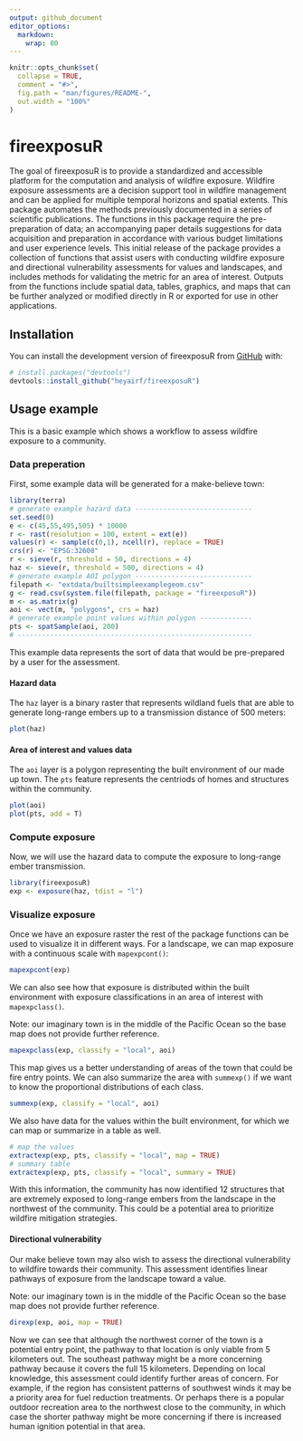 ```yaml
---
output: github_document
editor_options: 
  markdown: 
    wrap: 80
---
```


<!-- README.md is generated from README.Rmd. Please edit that file -->

```r
knitr::opts_chunk$set(
  collapse = TRUE,
  comment = "#>",
  fig.path = "man/figures/README-",
  out.width = "100%"
)
```

# fireexposuR

<!-- badges: start -->

<!-- badges: end -->

The goal of fireexposuR is to provide a standardized and accessible platform for
the computation and analysis of wildfire exposure. Wildfire exposure assessments
are a decision support tool in wildfire management and can be applied for
multiple temporal horizons and spatial extents. This package automates the
methods previously documented in a series of scientific publications. The
functions in this package require the pre-preparation of data; an accompanying
paper details suggestions for data acquisition and preparation in accordance
with various budget limitations and user experience levels. This initial release
of the package provides a collection of functions that assist users with
conducting wildfire exposure and directional vulnerability assessments for
values and landscapes, and includes methods for validating the metric for an
area of interest. Outputs from the functions include spatial data, tables,
graphics, and maps that can be further analyzed or modified directly in R or
exported for use in other applications.

## Installation

You can install the development version of fireexposuR from
[GitHub](https://github.com/) with:

``` r
# install.packages("devtools")
devtools::install_github("heyairf/fireexposuR")
```

## Usage example

This is a basic example which shows a workflow to assess wildfire exposure to a
community.

### Data preperation

First, some example data will be generated for a make-believe town:

```r
library(terra)
# generate example hazard data -----------------------------
set.seed(0)
e <- c(45,55,495,505) * 10000
r <- rast(resolution = 100, extent = ext(e))
values(r) <- sample(c(0,1), ncell(r), replace = TRUE)
crs(r) <- "EPSG:32608"
r <- sieve(r, threshold = 50, directions = 4)
haz <- sieve(r, threshold = 500, directions = 4)
# generate example AOI polygon -----------------------------
filepath <- "extdata/builtsimpleexamplegeom.csv"
g <- read.csv(system.file(filepath, package = "fireexposuR"))
m <- as.matrix(g)
aoi <- vect(m, "polygons", crs = haz)
# generate example point values within polygon -------------
pts <- spatSample(aoi, 200)
# ----------------------------------------------------------
```

This example data represents the sort of data that would be pre-prepared by a
user for the assessment.

#### Hazard data

The `haz` layer is a binary raster that represents wildland fuels that are able
to generate long-range embers up to a transmission distance of 500 meters:

```r
plot(haz)
```

#### Area of interest and values data

The `aoi` layer is a polygon representing the built environment of our made up
town. The `pts` feature represents the centriods of homes and structures within
the community.

```r
plot(aoi)
plot(pts, add = T)
```

### Compute exposure

Now, we will use the hazard data to compute the exposure to long-range ember
transmission. 

```r
library(fireexposuR)
exp <- exposure(haz, tdist = "l")
```

### Visualize exposure

Once we have an exposure raster the rest of the package functions can be used to
visualize it in different ways. For a landscape, we can map exposure with a 
continuous scale with `mapexpcont()`:

```r
mapexpcont(exp)
```

We can also see how that exposure is distributed within the built environment
with exposure classifications in an area of interest with `mapexpclass()`. 

Note: our imaginary town is in the middle of the Pacific Ocean so the base map 
does not provide further reference.

```r
mapexpclass(exp, classify = "local", aoi)
```

This map gives us a better understanding of areas of the town that could be
fire entry points. We can also summarize the area with `summexp()` if we want
to know the proportional distributions of each class. 

```r
summexp(exp, classify = "local", aoi)
```

We also have data for the values within the built environment, for which we can 
map or summarize in a table as well.

```r
# map the values
extractexp(exp, pts, classify = "local", map = TRUE)
# summary table 
extractexp(exp, pts, classify = "local", summary = TRUE)

```

With this information, the community has now identified 12 structures that are 
extremely exposed to long-range embers from the landscape in the northwest of 
the community. This could be a potential area to prioritize wildfire mitigation
strategies.

#### Directional vulnerability

Our make believe town may also wish to assess the directional vulnerability 
to wildfire towards their community. This assessment identifies linear 
pathways of exposure from the landscape toward a value. 

Note: our imaginary town is in the middle of the Pacific Ocean so the base map 
does not provide further reference.

```r
direxp(exp, aoi, map = TRUE)

```

Now we can see that although the northwest corner of the town is a potential 
entry point, the pathway to that location is only viable from 5 kilometers out. 
The southeast pathway might be a more concerning pathway because it covers the 
full 15 kilometers. Depending on local knowledge, this assessment could identify
further areas of concern. For example, if the region has consistent patterns of 
southwest winds it may be a priority area for fuel reduction treatments. Or 
perhaps there is a popular outdoor recreation area to the northwest close to the
community, in which case the shorter pathway might be more concerning if there 
is increased human ignition potential in that area. 

